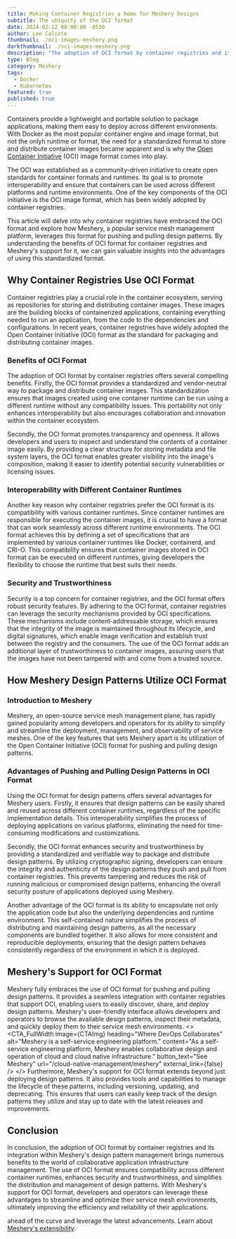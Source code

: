 ```yaml
---
title: Making Container Registries a home for Meshery Designs
subtitle: The ubiquity of the OCI format
date: 2024-02-22 08:00:00 -0530
author: Lee Calcote
thumbnail: ./oci-images-meshery.png
darkthumbnail: ./oci-images-meshery.png
description: "The adoption of OCI format by container registries and its integration within Meshery's design pattern management brings numerous benefits to the world of collaborative application infrastructure management."
type: Blog
category: Meshery
tags:
  - Docker
  - Kubernetes
featured: true
published: true
---
```



<BlogWrapper>
<p>Containers provide a lightweight and portable solution to package applications, making them easy to deploy across different environments. With Docker as the most popular container engine and image format, but not the onlyh runtime or format, the need for a standardized format to store and distribute container images became apparent and is why the <a href="https://opencontainers.org">Open Container Initiative</a> (OCI) image format comes into play.</p>

The OCI was established as a community-driven initiative to create open standards for container formats and runtimes. Its goal is to promote interoperability and ensure that containers can be used across different platforms and runtime environments. One of the key components of the OCI initiative is the OCI image format, which has been widely adopted by container registries.

<div class="intro"><p>
This article will delve into why container registries have embraced the OCI format and explore how Meshery, a popular service mesh management platform, leverages this format for pushing and pulling design patterns. By understanding the benefits of OCI format for container registries and Meshery's support for it, we can gain valuable insights into the advantages of using this standardized format.</p></div>

## Why Container Registries Use OCI Format

Container registries play a crucial role in the container ecosystem, serving as repositories for storing and distributing container images. These images are the building blocks of containerized applications, containing everything needed to run an application, from the code to the dependencies and configurations. In recent years, container registries have widely adopted the Open Container Initiative (OCI) format as the standard for packaging and distributing container images.

### Benefits of OCI Format

The adoption of OCI format by container registries offers several compelling benefits. Firstly, the OCI format provides a standardized and vendor-neutral way to package and distribute container images. This standardization ensures that images created using one container runtime can be run using a different runtime without any compatibility issues. This portability not only enhances interoperability but also encourages collaboration and innovation within the container ecosystem.

Secondly, the OCI format promotes transparency and openness. It allows developers and users to inspect and understand the contents of a container image easily. By providing a clear structure for storing metadata and file system layers, the OCI format enables greater visibility into the image's composition, making it easier to identify potential security vulnerabilities or licensing issues.

### Interoperability with Different Container Runtimes

Another key reason why container registries prefer the OCI format is its compatibility with various container runtimes. Since container runtimes are responsible for executing the container images, it is crucial to have a format that can work seamlessly across different runtime environments. The OCI format achieves this by defining a set of specifications that are implemented by various container runtimes like Docker, containerd, and CRI-O. This compatibility ensures that container images stored in OCI format can be executed on different runtimes, giving developers the flexibility to choose the runtime that best suits their needs.

### Security and Trustworthiness

Security is a top concern for container registries, and the OCI format offers robust security features. By adhering to the OCI format, container registries can leverage the security mechanisms provided by OCI specifications. These mechanisms include content-addressable storage, which ensures that the integrity of the image is maintained throughout its lifecycle, and digital signatures, which enable image verification and establish trust between the registry and the consumers. The use of the OCI format adds an additional layer of trustworthiness to container images, assuring users that the images have not been tampered with and come from a trusted source.

## How Meshery Design Patterns Utilize OCI Format

### Introduction to Meshery

Meshery, an open-source service mesh management plane, has rapidly gained popularity among developers and operators for its ability to simplify and streamline the deployment, management, and observability of service meshes. One of the key features that sets Meshery apart is its utilization of the Open Container Initiative (OCI) format for pushing and pulling design patterns.

### Advantages of Pushing and Pulling Design Patterns in OCI Format

Using the OCI format for design patterns offers several advantages for Meshery users. Firstly, it ensures that design patterns can be easily shared and reused across different container runtimes, regardless of the specific implementation details. This interoperability simplifies the process of deploying applications on various platforms, eliminating the need for time-consuming modifications and customizations.

Secondly, the OCI format enhances security and trustworthiness by providing a standardized and verifiable way to package and distribute design patterns. By utilizing cryptographic signing, developers can ensure the integrity and authenticity of the design patterns they push and pull from container registries. This prevents tampering and reduces the risk of running malicious or compromised design patterns, enhancing the overall security posture of applications deployed using Meshery.

Another advantage of the OCI format is its ability to encapsulate not only the application code but also the underlying dependencies and runtime environment. This self-contained nature simplifies the process of distributing and maintaining design patterns, as all the necessary components are bundled together. It also allows for more consistent and reproducible deployments, ensuring that the design pattern behaves consistently regardless of the environment in which it is deployed.

## Meshery's Support for OCI Format

Meshery fully embraces the use of OCI format for pushing and pulling design patterns. It provides a seamless integration with container registries that support OCI, enabling users to easily discover, share, and deploy design patterns. Meshery's user-friendly interface allows developers and operators to browse the available design patterns, inspect their metadata, and quickly deploy them to their service mesh environments.
<>
<CTA_FullWidth 
  image={CTAImg}
  heading="Where DevOps Collaborates"
  alt="Meshery is a self-service engineering platform."
  content="As a self-service engineering platform, Meshery enables collaborative design and operation of cloud and cloud native infrastructure."
  button_text="See Meshery"
  url="/cloud-native-management/meshery"
  external_link={false}
/>
</>
Furthermore, Meshery's support for OCI format extends beyond just deploying design patterns. It also provides tools and capabilities to manage the lifecycle of these patterns, including versioning, updating, and deprecating. This ensures that users can easily keep track of the design patterns they utilize and stay up to date with the latest releases and improvements.

## Conclusion

In conclusion, the adoption of OCI format by container registries and its integration within Meshery's design pattern management brings numerous benefits to the world of collaborative application infrastructure management. The use of OCI format ensures compatibility across different container runtimes, enhances security and trustworthiness, and simplifies the distribution and management of design patterns. With Meshery's support for OCI format, developers and operators can leverage these advantages to streamline and optimize their service mesh environments, ultimately improving the efficiency and reliability of their applications.



ahead of the curve and leverage the latest advancements. Learn about <a href="https://docs.meshery.io/extensibility">Meshery's extensibility</a>. 




</BlogWrapper>